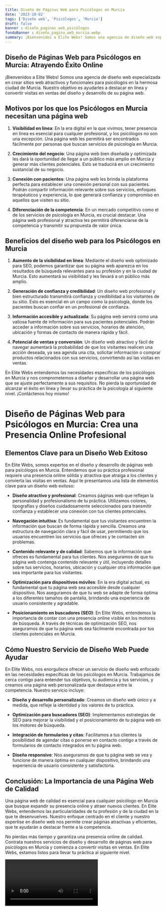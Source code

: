 ```yaml
---
title: Diseño de Páginas Web para Psicólogos en Murcia
date: '2023-10-02'
tags: ['Diseño web', 'Psicólogos', 'Murcia']
draft: false
banner : diseño_paginas_web_psicólogos
fondoBanner : diseño_pagina_web_murcia.webp
summary: ¡Bienvenidos a Elite Webs! Somos una agencia de diseño web especializada en crear sitios web atractivos y funcionales para psicólogos en la hermosa ciudad de Murcia. Nuestro objetivo es ayudarles a destacar en línea y convertir visitas en ventas del diseño y desarrollo de su página web.
---
```


## **Diseño de Páginas Web para Psicólogos en Murcia: Atrayendo Éxito Online**

¡Bienvenidos a Elite Webs! Somos una agencia de diseño web especializada en crear sitios web atractivos y funcionales para psicólogos en la hermosa ciudad de Murcia. Nuestro objetivo es ayudarles a destacar en línea y convertir visitas en ventas del diseño y desarrollo de su página web.

## **Motivos por los que los Psicólogos en Murcia necesitan una página web**

1. **Visibilidad en línea**: En la era digital en la que vivimos, tener presencia en línea es esencial para cualquier profesional, y los psicólogos no son una excepción. Una página web les permitirá ser encontrados fácilmente por personas que buscan servicios de psicología en Murcia.

2. **Crecimiento del negocio**: Una página web bien diseñada y optimizada les dará la oportunidad de llegar a un público más amplio en Murcia y generar más clientes potenciales. Esto se traducirá en un crecimiento sustancial de su negocio.

3. **Conexión con pacientes**: Una página web les brinda la plataforma perfecta para establecer una conexión personal con sus pacientes. Podrán compartir información relevante sobre sus servicios, enfoques terapéuticos y experiencia, lo que generará confianza y compromiso en aquellos que visiten su sitio.

4. **Diferenciación de la competencia**: En un mercado competitivo como el de los servicios de psicología en Murcia, es crucial destacar. Una página web profesional y atractiva les permitirá diferenciarse de la competencia y transmitir su propuesta de valor única.

## **Beneficios del diseño web para los Psicólogos en Murcia**

1. **Aumento de la visibilidad en línea**: Mediante el diseño web optimizado para SEO, podemos garantizar que su página web aparezca en los resultados de búsqueda relevantes para su profesión y en la ciudad de Murcia. Esto aumentará su visibilidad y les llevará a un público más amplio.

2. **Generación de confianza y credibilidad**: Un diseño web profesional y bien estructurado transmitirá confianza y credibilidad a los visitantes de su sitio. Esto es esencial en un campo como la psicología, donde los pacientes buscan confiar en un profesional de confianza.

3. **Información accesible y actualizada**: Su página web servirá como una valiosa fuente de información para sus pacientes potenciales. Podrán acceder a información sobre sus servicios, horarios de atención, ubicación y formas de contacto de manera rápida y fácil.

4. **Potencial de ventas y conversión**: Un diseño web atractivo y fácil de navegar aumentará la probabilidad de que los visitantes realicen una acción deseada, ya sea agenda una cita, solicitar información o comprar productos relacionados con sus servicios, convirtiendo así las visitas en ventas.

En Elite Webs entendemos las necesidades específicas de los psicólogos en Murcia y nos comprometemos a diseñar y desarrollar una página web que se ajuste perfectamente a sus requisitos. No pierda la oportunidad de alcanzar el éxito en línea y llevar su práctica de la psicología al siguiente nivel. ¡Contáctenos hoy mismo!

<GifSeo />

<Cta />

# Diseño de Páginas Web para Psicólogos en Murcia: Crea una Presencia Online Profesional

## Elementos Clave para un Diseño Web Exitoso

En Elite Webs, somos expertos en el diseño y desarrollo de páginas web para psicólogos en Murcia. Entendemos que su práctica profesional requiere una presencia online sólida y atractiva que atraiga a los clientes y convierta las visitas en ventas. Aquí te presentamos una lista de elementos clave para un diseño web exitoso:

- **Diseño atractivo y profesional**: Creamos páginas web que reflejan la personalidad y profesionalismo de tu práctica. Utilizamos colores, tipografías y diseños cuidadosamente seleccionados para transmitir confianza y establecer una conexión con tus clientes potenciales.

- **Navegación intuitiva**: Es fundamental que tus visitantes encuentren la información que buscan de forma rápida y sencilla. Creamos una estructura de navegación clara y fácil de usar, permitiendo que los usuarios encuentren los servicios que ofreces y te contacten sin problemas.

- **Contenido relevante y de calidad**: Sabemos que la información que ofreces es fundamental para tus clientes. Nos aseguramos de que tu página web contenga contenido relevante y útil, incluyendo detalles sobre tus servicios, horarios, ubicación y cualquier otra información que sea importante para tus visitantes.

- **Optimización para dispositivos móviles**: En la era digital actual, es fundamental que tu página web sea accesible desde cualquier dispositivo. Nos aseguramos de que tu web se adapte de forma óptima a los diferentes tamaños de pantalla, brindando una experiencia de usuario consistente y agradable.

- **Posicionamiento en buscadores (SEO)**: En Elite Webs, entendemos la importancia de contar con una presencia online visible en los motores de búsqueda. A través de técnicas de optimización SEO, nos aseguramos de que tu página web sea fácilmente encontrada por tus clientes potenciales en Murcia.

## Cómo Nuestro Servicio de Diseño Web Puede Ayudar

En Elite Webs, nos enorgullece ofrecer un servicio de diseño web enfocado en las necesidades específicas de los psicólogos en Murcia. Trabajamos de cerca contigo para entender tus objetivos, tu audiencia y tus servicios, y creamos una página web personalizada que destaque entre la competencia. Nuestro servicio incluye:

- **Diseño y desarrollo personalizado**: Creamos un diseño web único y a medida, que refleje la identidad y los valores de tu práctica.

- **Optimización para buscadores (SEO)**: Implementamos estrategias de SEO para mejorar la visibilidad y el posicionamiento de tu página web en los motores de búsqueda.

- **Integración de formularios y citas**: Facilitamos a tus clientes la posibilidad de agendar citas o ponerse en contacto contigo a través de formularios de contacto integrados en tu página web.

- **Diseño responsive**: Nos aseguramos de que tu página web se vea y funcione de manera óptima en cualquier dispositivo, brindando una experiencia de usuario consistente y satisfactoria.

## Conclusión: La Importancia de una Página Web de Calidad

Una página web de calidad es esencial para cualquier psicólogo en Murcia que busque expandir su presencia online y atraer nuevos clientes. En Elite Webs, entendemos las particularidades de tu profesión y de la ciudad en la que te desenvuelves. Nuestro enfoque centrado en el cliente y nuestro expertise en diseño web nos permite crear páginas atractivas y eficientes, que te ayudarán a destacar frente a la competencia.

No pierdas más tiempo y garantiza una presencia online de calidad. Contrata nuestros servicios de diseño y desarrollo de páginas web para psicólogos en Murcia y comienza a convertir visitas en ventas. En Elite Webs, estamos listos para llevar tu práctica al siguiente nivel.

<Video />

<CtaBot job='Psicólogos' city='Murcia'/>

<Gmaps query='Murcia+españa+maps' />